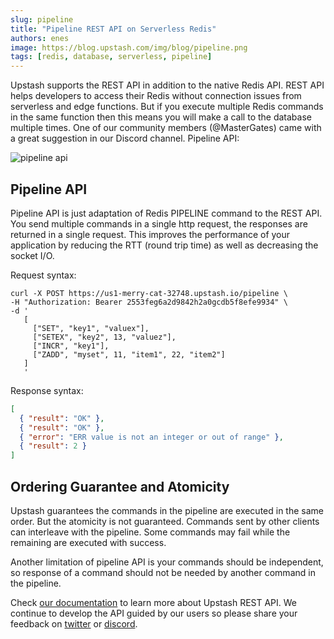 ```yaml
---
slug: pipeline
title: "Pipeline REST API on Serverless Redis"
authors: enes
image: https://blog.upstash.com/img/blog/pipeline.png
tags: [redis, database, serverless, pipeline]
---
```


Upstash supports the REST API in addition to the native Redis API. REST API helps developers to access their Redis without connection issues from serverless and edge functions. But if you execute multiple Redis commands in the same function then this means you will make a call to the database multiple times. One of our community members (@MasterGates) came with a great suggestion in our Discord channel. Pipeline API:

![pipeline api](/blog/pipeline.png "image_tooltip")

## Pipeline API

Pipeline API is just adaptation of Redis PIPELINE command to the REST API. You send multiple commands in a single http request, the responses are returned in a single request. This improves the performance of your application by reducing the RTT (round trip time) as well as decreasing the socket I/O.

Request syntax:

```shell
curl -X POST https://us1-merry-cat-32748.upstash.io/pipeline \
-H "Authorization: Bearer 2553feg6a2d9842h2a0gcdb5f8efe9934" \
-d '
   [
     ["SET", "key1", "valuex"],
     ["SETEX", "key2", 13, "valuez"],
     ["INCR", "key1"],
     ["ZADD", "myset", 11, "item1", 22, "item2"]
   ]
   '
```

Response syntax:

```json
[
  { "result": "OK" },
  { "result": "OK" },
  { "error": "ERR value is not an integer or out of range" },
  { "result": 2 }
]
```

## Ordering Guarantee and Atomicity

Upstash guarantees the commands in the pipeline are executed in the same order. But the atomicity is not guaranteed. Commands sent by other clients can interleave with the pipeline. Some commands may fail while the remaining are executed with success.

Another limitation of pipeline API is your commands should be independent, so response of a command should not be needed by another command in the pipeline.

Check [our documentation](https://docs.upstash.com/features/restapi) to learn more about Upstash REST API. We continue to develop the API guided by our users so please share your feedback on [twitter](https://twitter.com) or [discord](https://discord.gg/w9SenAtbme).
